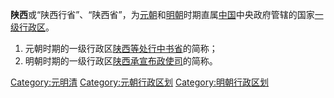 '''陕西'''或“陕西行省”、“陕西省”，为[[元朝|元朝]]和[[明朝|明朝]]时期直属[[中国|中国]]中央政府管辖的国家[[一级行政区|一级行政区]]。
#元朝时期的一级行政区[[陕西等处行中书省|陕西等处行中书省]]的简称；
#明朝时期的一级行政区[[陕西承宣布政使司|陕西承宣布政使司]]的简称。

{{disambig|cat=四字消歧义}}
[[Category:元明清|Category:元明清]]
[[Category:元朝行政区划|Category:元朝行政区划]]
[[Category:明朝行政区划|Category:明朝行政区划]]